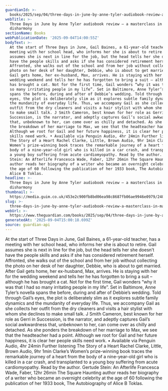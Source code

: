 ```yaml
---
guardianId: >-
  books/2025/sep/04/three-days-in-june-by-anne-tyler-audiobook-review-a-masterclass-in-marital-disharmony
webTitle: >-
  Three Days in June by Anne Tyler audiobook review – a masterclass in marital
  disharmony
sectionName: Books
webPublicationDate: '2025-09-04T14:00:55Z'
bodyText: >-
  At the start of Three Days in June, Gail Baines, a 61-year-old teacher, has a
  meeting with her school head, who informs her she is about to retire. Gail
  assumes she is next in line for the job, but the head tells her she doesn’t
  have the people skills and asks if she has considered retirement herself.
  Affronted, she walks out of the school and from her job without collecting the
  photo on her desk of her daughter, Debbie, who is about to get married. After
  Gail gets home, her ex-husband, Max, arrives. He is staying with her for the
  wedding weekend and tells her he has forgotten to bring a suit – although he
  has brought a cat. Not for the first time, Gail wonders “why it was that I had
  so many irritating people in my life”. Set in Baltimore, Anne Tyler’s novella
  spans the before, during and after of Debbie’s wedding. Told through Gail’s
  eyes, the plot is deliberately slim as it explores subtle family dynamics and
  the mundanity of everyday life. Thus, we accompany Gail as she collects her
  outfit from the dry cleaners and visits a hair stylist with whom she declines
  to make small talk. J Smith Cameron, best known for her role as Gerri in
  Succession, is the narrator, and adeptly captures Gail’s social awkwardness
  that, unbeknown to her, can come over as chilly and detached. As she ponders
  the breakdown of her marriage to Max, we see that the headteacher had a point.
  Although we root for Gail and her future happiness, it is clear her people
  skills need work. • Available via Penguin Audio, 4hr 24min Further listening
  The Story of a Heart Rachel Clarke, Little, Brown Audio, 9hr 1min Clarke’s
  Women’s prize-winning book traces the remarkable journey of a heart from the
  body of a nine-year-old girl who is killed in a car crash, and transplanted to
  a young boy suffering from acute cardiomyopathy. Read by the author. Gertude
  Stein: An Afterlife Francesca Wade, Faber, 12hr 26min The Square Haunting
  author reads her biography of a writer who became an overnight celebrity at
  the age of 60 following the publication of her 1933 book, The Autobiography of
  Alice B Toklas.
headline: >-
  Three Days in June by Anne Tyler audiobook review – a masterclass in marital
  disharmony
thumbnail: >-
  https://media.guim.co.uk/453e2c900fb8bd06ea98c8687fb06ae9946e0979/240_11_1312_1050/500.jpg
slug: >-
  three-days-in-june-by-anne-tyler-audiobook-review-a-masterclass-in-marital-disharmony
webUrl: >-
  https://www.theguardian.com/books/2025/sep/04/three-days-in-june-by-anne-tyler-audiobook-review-a-masterclass-in-marital-disharmony
generatedAt: '2025-09-04T15:00:18.699Z'
source: guardian-api
---
```

At the start of Three Days in June, Gail Baines, a 61-year-old teacher, has a meeting with her school head, who informs her she is about to retire. Gail assumes she is next in line for the job, but the head tells her she doesn’t have the people skills and asks if she has considered retirement herself. Affronted, she walks out of the school and from her job without collecting the photo on her desk of her daughter, Debbie, who is about to get married. After Gail gets home, her ex-husband, Max, arrives. He is staying with her for the wedding weekend and tells her he has forgotten to bring a suit – although he has brought a cat. Not for the first time, Gail wonders “why it was that I had so many irritating people in my life”. Set in Baltimore, Anne Tyler’s novella spans the before, during and after of Debbie’s wedding. Told through Gail’s eyes, the plot is deliberately slim as it explores subtle family dynamics and the mundanity of everyday life. Thus, we accompany Gail as she collects her outfit from the dry cleaners and visits a hair stylist with whom she declines to make small talk. J Smith Cameron, best known for her role as Gerri in Succession, is the narrator, and adeptly captures Gail’s social awkwardness that, unbeknown to her, can come over as chilly and detached. As she ponders the breakdown of her marriage to Max, we see that the headteacher had a point. Although we root for Gail and her future happiness, it is clear her people skills need work. • Available via Penguin Audio, 4hr 24min Further listening The Story of a Heart Rachel Clarke, Little, Brown Audio, 9hr 1min Clarke’s Women’s prize-winning book traces the remarkable journey of a heart from the body of a nine-year-old girl who is killed in a car crash, and transplanted to a young boy suffering from acute cardiomyopathy. Read by the author. Gertude Stein: An Afterlife Francesca Wade, Faber, 12hr 26min The Square Haunting author reads her biography of a writer who became an overnight celebrity at the age of 60 following the publication of her 1933 book, The Autobiography of Alice B Toklas.
